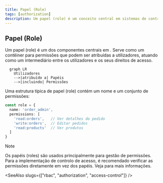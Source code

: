 ```yaml
---
title: Papel (Role)
tags: [authorization]
description: Um papel (role) é um conceito central em sistemas de controlo de acesso baseado em papéis (RBAC), representando uma coleção de permissões que define quais ações os utilizadores podem realizar, proporcionando uma forma eficiente de gerir e atribuir direitos de acesso aos utilizadores.
---
```


## Papel (Role)

Um papel (role) é um dos componentes centrais em <Ref slug="rbac" />. Serve como um contêiner para permissões que podem ser atribuídas a utilizadores, atuando como um intermediário entre os utilizadores e os seus direitos de acesso.

```mermaid
  graph LR
    Utilizadores
    -->|atribuído a| Papéis
    -->|incluindo| Permissões
```

Uma estrutura típica de papel (role) contém um nome e um conjunto de permissões:

```typescript
const role = {
  name: 'order_admin',
  permissions: [
    'read:orders',   // Ver detalhes do pedido
    'write:orders',  // Editar pedidos
    'read:products'  // Ver produtos
  ]
}
```

> [!Note]
> Os papéis (roles) são usados principalmente para gestão de permissões. Para a implementação de controlo de acesso, é recomendado verificar as permissões diretamente em vez dos papéis. Veja <Ref slug="rbac" /> para mais informações.

<SeeAlso slugs={["rbac", "authorization", "access-control"]} />